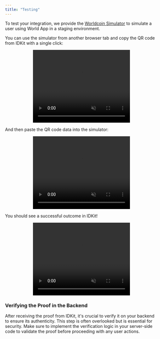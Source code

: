 ```yaml
---
title: "Testing"
---
```


To test your integration, we provide the [Worldcoin Simulator](https://simulator.worldcoin.org) to simulate a user using World App in a staging environment.

You can use the simulator from another browser tab and copy the QR code from IDKit with a single click:

<div align="center">
    <video className="m-auto" width="320" height="240" autoPlay muted loop playsInline>
        <source src="/images/docs/introduction/qr-copy.mp4" type="video/mp4" />
        Your browser does not support the video tag.
    </video>
</div>

And then paste the QR code data into the simulator:

<div align="center">
    <video className="m-auto" width="320" height="240" autoPlay muted loop playsInline>
        <source src="/images/docs/introduction/qr-paste.mp4" type="video/mp4" />
        Your browser does not support the video tag.
    </video>
</div>

You should see a successful outcome in IDKit!

<div align="center">
    <video className="m-auto" width="320" height="240" autoPlay muted loop playsInline>
        <source src="/images/docs/introduction/idkit-success.mp4" type="video/mp4" />
        Your browser does not support the video tag.
    </video>
</div>

### Verifying the Proof in the Backend

After receiving the proof from IDKit, it's crucial to verify it on your backend to ensure its authenticity. This step is often overlooked but is essential for security. Make sure to implement the verification logic in your server-side code to validate the proof before proceeding with any user actions.